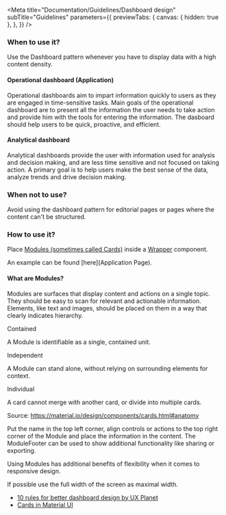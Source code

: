 
<Meta
  title="Documentation/Guidelines/Dashboard design"
  subTitle="Guidelines"
  parameters={{
    previewTabs: {
      canvas: { hidden: true },
    },
  }}
/>

### When to use it?

Use the Dashboard pattern whenever you have to display data with a high
content density.

#### Operational dashboard (Application)

Operational dashboards aim to impart information quickly to users as
they are engaged in time-sensitive tasks. Main goals of the operational
dashboard are to present all the information the user needs to take
action and provide him with the tools for entering the information. The
dasboard should help users to be quick, proactive, and efficient.

#### Analytical dashboard

Analytical dashboards provide the user with information used for
analysis and decision making, and are less time sensitive and not
focused on taking action. A primary goal is to help users make the best
sense of the data, analyze trends and drive decision making.

### When not to use?

Avoid using the dashboard pattern for editorial pages or pages where the
content can't be structured.

### How to use it?

Place [Modules (sometimes called Cards)](?path=/docs/components-content-related-module--regular) inside a [Wrapper](?path=/docs/components-content-related-wrapper--regular) component.

An example can be found [here](Application Page).

#### What are Modules?

Modules are surfaces that display content and actions on a single topic.
They should be easy to scan for relevant and actionable information.
Elements, like text and images, should be placed on them in a way that
clearly indicates hierarchy.

<div className="row">
<Module light className="col-xs-12 col-md-4 col-lg-4">
    <ModuleHeader>Contained</ModuleHeader>
    <ModuleBody>
    <p>A Module is identifiable as a single, contained unit.</p>
    </ModuleBody>
</Module>

<Module light className="col-xs-12 col-md-4 col-lg-4">
  <ModuleHeader>Independent</ModuleHeader>
  <ModuleBody>
    <p>
      A Module can stand alone, without relying on surrounding elements for
      context.
    </p>
  </ModuleBody>
</Module>

<Module light className="col-xs-12 col-md-4 col-lg-4">
    <ModuleHeader>Individual</ModuleHeader>
    <ModuleBody>
    <p>
        A card cannot merge with another card, or divide into multiple
        cards.
    </p>
    </ModuleBody>
</Module>
</div>

Source: https://material.io/design/components/cards.html#anatomy

Put the name in the top left corner, align controls or actions to the
top right corner of the Module and place the information in the content.
The ModuleFooter can be used to show additional functionality like
sharing or exporting.

Using Modules has additional benefits of flexibility when it comes to
responsive design.

If possible use the full width of the screen as maximal width.

- [10 rules for better dashboard design by UX Planet](https://uxplanet.org/10-rules-for-better-dashboard-design-ef68189d734c)
- [Cards in Material UI](https://material.io/design/components/cards.html)
